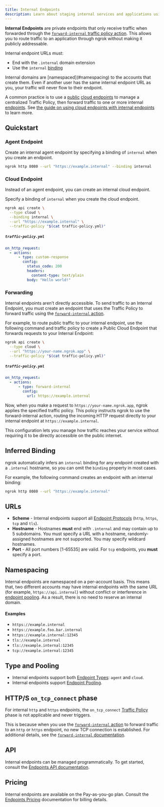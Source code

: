 ```yaml
---
title: Internal Endpoints
description: Learn about staging internal services and applications using internal endpoints.
---
```


**Internal Endpoints** are private endpoints that only receive traffic when forwarded through the [`forward-internal` traffic policy action](/traffic-policy/actions/forward-internal/). This allows you to route traffic to an application through ngrok without making it publicly addressable.

Internal endpoint URLs must:

- End with the `.internal` domain extension
- Use the `internal` [binding](/universal-gateway/bindings/)

<Note>
Internal domains are [namespaced](#namespacing) to the accounts that create them. Even if another user has the same internal endpoint URL as you, your traffic will never flow to their endpoint.
</Note>

A common practice is to use a [public](/universal-gateway/public-endpoints) [cloud endpoints](/universal-gateway/cloud-endpoints/) to manage a centralized Traffic Policy, then forward traffic to one or more internal [endpoints](/universal-gateway/endpoints/). See [the guide on using cloud endpoints with internal endpoints](/universal-gateway/cloud-endpoints/forwarding-and-load-balancing//) to learn more.

## Quickstart

### Agent Endpoint

Create an internal agent endpoint by specifying a binding of `internal` when
you create an endpoint.

```bash
ngrok http 8080 --url "https://example.internal" --binding internal
```

### Cloud Endpoint

Instead of an agent endpoint, you can create an internal cloud endpoint.

Specify a binding of `internal` when you create the cloud endpoint.

```bash
ngrok api create \
  --type cloud \
  --binding internal \
  --url "https://example.internal" \
  --traffic-policy "$(cat traffic-policy.yml)"
```

##### `traffic-policy.yml`

```yaml
on_http_request:
  - actions:
      - type: custom-response
        config:
          status_code: 200
          headers:
            content-type: text/plain
          body: "Hello world!"
```

### Forwarding

Internal endpoints aren’t directly accessible. To send traffic to an Internal Endpoint, you must create an endpoint that uses the Traffic Policy to forward traffic using the [`forward-internal` action](/traffic-policy/actions/forward-internal/).

For example, to route public traffic to your internal endpoint, use the following command and traffic policy to create a Public Cloud Endpoint that forwards requests to your Internal Endpoint:

```bash
ngrok api create \
  --type cloud \
  --url "https://your-name.ngrok.app" \
  --traffic-policy "$(cat traffic-policy.yml)"
```

##### `traffic-policy.yml`

```yaml
on_http_request:
  - actions:
      - type: forward-internal
        config:
          url: https://example.internal
```

Now, when you make a request to `https://your-name.ngrok.app`, ngrok applies the specified traffic policy. This policy instructs ngrok to use the forward-internal action, routing the incoming HTTP request directly to your internal endpoint at `https://example.internal`.

This configuration lets you manage how traffic reaches your service without requiring it to be directly accessible on the public internet.

## Inferred Binding

ngrok automatically infers an `internal` binding for any endpoint created with a `.internal` hostname, so you can omit the `binding` property in most cases.

For example, the following command creates an endpoint with an internal binding:

```bash
ngrok http 8080 --url "https://example.internal"
```

## URLs

- **Scheme** - Internal endpoints support all [Endpoint Protocols](/universal-gateway/protocols) (`http`, `https`, `tcp` and `tls`).
- **Hostname** - Hostnames **must** end with `.internal` and may contain up to 5 subdomains. You must specify a URL with a hostname, randomly-assigned hostnames are not supported. You may specify wildcard hostnames.
- **Port** - All port numbers [1-65535] are valid. For `tcp` endpoints, you **must** specify a port.

## Namespacing

Internal endpoints are namespaced on a per-account basis.
This means that, two different accounts may have internal endpoints with the same URL (for example, `https://api.internal`) without conflict or interference in [endpoint pooling](/universal-gateway/endpoint-pooling). As a result, there is no need to reserve an internal domain.

#### Examples

- `https://example.internal`
- `https://example.foo.bar.internal`
- `https://example.internal:12345`
- `tls://example.internal`
- `tls://example.internal:12345`
- `tcp://example.internal:12345`

## Type and Pooling

- Internal endpoints support both [Endpoint Types](/universal-gateway/types): `agent` and `cloud`.
- Internal endpoints support [Endpoint Pooling](/universal-gateway/endpoint-pooling).

## HTTP/S `on_tcp_connect` phase

For internal `http` and `https` endpoints, the `on_tcp_connect` [Traffic Policy](/traffic-policy/) phase is not applicable and never triggers.

This is because when you use the [`forward-internal` action](/traffic-policy/actions/forward-internal/) to forward traffic to an `http` or `https` endpoint, no new TCP connection is established. For additional details, see the [`forward-internal` documentation](/traffic-policy/actions/forward-internal/).

## API

Internal endpoints can be managed programmatically. To get started, consult the
[Endpoints API documentation](/api/resources/endpoints/).

## Pricing

Internal endpoints are available on the Pay-as-you-go plan. Consult the [Endpoints Pricing](/universal-gateway/endpoints/#pricing) documentation for billing details.
